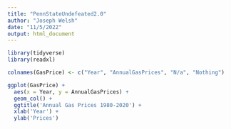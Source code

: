 ```yaml
---
title: "PennStateUndefeated2.0"
author: "Joseph Welsh"
date: "11/5/2022"
output: html_document
---
```


```r
library(tidyverse)
library(readxl)

colnames(GasPrice) <- c("Year", "AnnualGasPrices", "N/a", "Nothing")

ggplot(GasPrice) +
  aes(x = Year, y = AnnualGasPrices) +
  geom_col() +
  ggtitle('Annual Gas Prices 1980-2020') +
  xlab('Year') +
  ylab('Prices')
```


